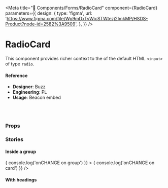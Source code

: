 
<Meta
  title="🧬 Components/Forms/RadioCard"
  component={RadioCard}
  parameters={{
    design: {
      type: 'figma',
      url:
        'https://www.figma.com/file/Wp9mDxTvWicSTWtezj2ImkMP/HSDS-Product?node-id=2582%3A9509',
    },
  }}
/>

# RadioCard

This component provides richer context to the of the default HTML `<input>` of type `radio`.

<Canvas>
  <Story name="default">
    <RadioCard
      icon="fab-chat"
      content="some content"
      heading="Chat"
      value="chat"
      maxWidth="214px"
    />
  </Story>
</Canvas>

#### Reference

- **Designer**: Buzz
- **Engineering**: PL
- **Usage**: Beacon embed

<br />
<br />

### Props

<ArgsTable of={RadioCard} />

### Stories

#### Inside a group

<Canvas>
  <Story name="Inside a group">
    <ChoiceGroup
      align="horizontal"
      value={['buoy']}
      isResponsive
      multiSelect={false}
      onChange={() => {
        console.log('onCHANGE on group')
      }}
    >
      <RadioCard
        icon="fab-chat"
        value="chat"
        onChange={() => {
          console.log('onCHANGE on card')
        }}
      />
      <RadioCard icon="fab-antenna" value="antenna" />
      <RadioCard icon="fab-buoy" value="buoy" />
      <RadioCard icon="fab-search" value="search" />
      <RadioCard icon="fab-question" value="question" />
    </ChoiceGroup>
  </Story>
</Canvas>

#### With headings

<Canvas>
  <Story name="with headings">
    <ChoiceGroup
      align="horizontal"
      choiceMaxWidth="214px"
      isResponsive
      multiSelect={boolean('multiSelect', false)}
      value={['chat', 'buoy']}
    >
      <RadioCard
        icon="fab-chat"
        content="some content"
        heading="Chat"
        value="chat"
      />
      <RadioCard
        icon="fab-antenna"
        content="some content"
        heading="Antenna"
        value="antenna"
      />
      <RadioCard
        icon="fab-buoy"
        content="some content"
        heading="Buoy"
        value="buoy"
      />
    </ChoiceGroup>
  </Story>
</Canvas>
